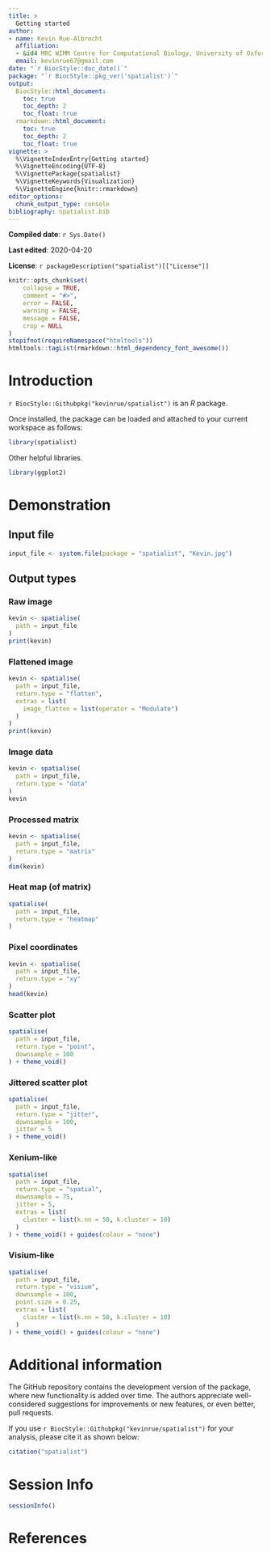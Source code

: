 ```yaml
---
title: >
  Getting started
author:
- name: Kevin Rue-Albrecht
  affiliation: 
  - &id4 MRC WIMM Centre for Computational Biology, University of Oxford, Oxford, OX3 9DS, UK
  email: kevinrue67@gmail.com
date: "`r BiocStyle::doc_date()`"
package: "`r BiocStyle::pkg_ver('spatialist')`"
output: 
  BiocStyle::html_document:
    toc: true
    toc_depth: 2
    toc_float: true
  rmarkdown::html_document:
    toc: true
    toc_depth: 2
    toc_float: true
vignette: >
  %\VignetteIndexEntry{Getting started}
  %\VignetteEncoding{UTF-8}  
  %\VignettePackage{spatialist}
  %\VignetteKeywords{Visualization}
  %\VignetteEngine{knitr::rmarkdown}
editor_options: 
  chunk_output_type: console
bibliography: spatialist.bib
---
```


**Compiled date**: `r Sys.Date()`

**Last edited**: 2020-04-20

**License**: `r packageDescription("spatialist")[["License"]]`

```r
knitr::opts_chunk$set(
    collapse = TRUE,
    comment = "#>",
    error = FALSE,
    warning = FALSE,
    message = FALSE,
    crop = NULL
)
stopifnot(requireNamespace("htmltools"))
htmltools::tagList(rmarkdown::html_dependency_font_awesome())
```

# Introduction 

`r BiocStyle::Githubpkg("kevinrue/spatialist")` is an *R* package.

Once installed, the package can be loaded and attached to your current workspace as follows:

```r
library(spatialist)
```

Other helpful libraries.

```r
library(ggplot2)
```

# Demonstration

## Input file

```r
input_file <- system.file(package = "spatialist", "Kevin.jpg")
```

## Output types

### Raw image

```r
kevin <- spatialise(
  path = input_file
)
print(kevin)
```

### Flattened image

```r
kevin <- spatialise(
  path = input_file,
  return.type = "flatten",
  extras = list(
    image_flatten = list(operator = "Modulate")
  )
)
print(kevin)
```

### Image data

```r
kevin <- spatialise(
  path = input_file,
  return.type = "data"
)
kevin
```

### Processed matrix

```r
kevin <- spatialise(
  path = input_file,
  return.type = "matrix"
)
dim(kevin)
```

### Heat map (of matrix)

```r
spatialise(
  path = input_file,
  return.type = "heatmap"
)
```

### Pixel coordinates

```r
kevin <- spatialise(
  path = input_file,
  return.type = "xy"
)
head(kevin)
```

### Scatter plot

```r
spatialise(
  path = input_file,
  return.type = "point",
  downsample = 100
) + theme_void()
```

### Jittered scatter plot

```r
spatialise(
  path = input_file,
  return.type = "jitter",
  downsample = 100,
  jitter = 5
) + theme_void()
```

### Xenium-like

```r
spatialise(
  path = input_file,
  return.type = "spatial",
  downsample = 75,
  jitter = 5,
  extras = list(
    cluster = list(k.nn = 50, k.cluster = 10)
  )
) + theme_void() + guides(colour = "none")
```

### Visium-like

```r
spatialise(
  path = input_file,
  return.type = "visium",
  downsample = 100,
  point.size = 0.25,
  extras = list(
    cluster = list(k.nn = 50, k.cluster = 10)
  )
) + theme_void() + guides(colour = "none")
```

# Additional information

The GitHub repository contains the development version of the package, where new functionality is added over time.
The authors appreciate well-considered suggestions for improvements or new features, or even better, pull requests.

If you use `r BiocStyle::Githubpkg("kevinrue/spatialist")` for your analysis, please cite it as shown below:

```r
citation("spatialist")
```

# Session Info {.unnumbered}

```r
sessionInfo()
```

# References {.unnumbered}
